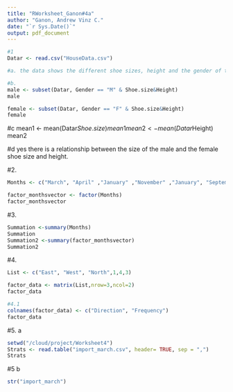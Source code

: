 ```yaml
---
title: "RWorksheet_Ganon#4a"
author: "Ganon, Andrew Vinz C."
date: "`r Sys.Date()`"
output: pdf_document
---
```


```r
#1 
Datar <- read.csv("HouseData.csv")

#a. the data shows the different shoe sizes, height and the gender of the people in the household.

#b. 
male <- subset(Datar, Gender == "M" & Shoe.size&Height)
male

female <- subset(Datar, Gender == "F" & Shoe.size&Height)
female
```
#c
mean1 <- mean(Datar$Shoe.size)
mean1
mean2 <- mean(Datar$Height)
mean2

#d
yes there is a relationship between the size of the male and the female shoe size and height.

#2.

```r
Months <- c("March", "April" ,"January" ,"November" ,"January", "September","October","September","November","August","January","November","November","February","May","August","July","December","August","August","September","November","February","April")

factor_monthsvector <- factor(Months)
factor_monthsvector
```
#3.
```r
Summation <-summary(Months)
Summation
Summation2 <-summary(factor_monthsvector)
Summation2
```

#4.
```r
List <- c("East", "West", "North",1,4,3)

factor_data <- matrix(List,nrow=3,ncol=2)
factor_data
```

```r
#4.1
colnames(factor_data) <- c("Direction", "Frequency")
factor_data
```

#5. a
```r
setwd("/cloud/project/Worksheet4")
Strats <- read.table("import_march.csv", header= TRUE, sep = ",")
Strats
```
#5 b
```r
str("import_march")
```



